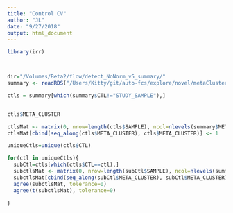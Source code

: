 ```yaml
---
title: "Control CV"
author: "JL"
date: "9/27/2018"
output: html_document
---
```


```r

library(irr)



dir="/Volumes/Beta2/flow/detect_NoNorm_v5_summary/"
summary <- readRDS("/Users/Kitty/git/auto-fcs/explore/novel/metaClusters2/data/summary.rds")

ctls = summary[which(summary$CTL!="STUDY_SAMPLE"),]


ctls$META_CLUSTER

ctlsMat <- matrix(0, nrow=length(ctls$SAMPLE), ncol=nlevels(summary$META_CLUSTER))
ctlsMat[cbind(seq_along(ctls$META_CLUSTER), ctls$META_CLUSTER)] <- 1

uniqueCtls=unique(ctls$CTL)

for(ctl in uniqueCtls){
  subCtl=ctls[which(ctls$CTL==ctl),]
  subctlsMat <- matrix(0, nrow=length(subCtl$SAMPLE), ncol=nlevels(summary$META_CLUSTER))
  subctlsMat[cbind(seq_along(subCtl$META_CLUSTER), subCtl$META_CLUSTER)] <- 1
  agree(subctlsMat, tolerance=0)
  agree(t(subctlsMat), tolerance=0)

}



```
